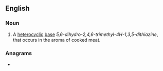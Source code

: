 ==English==

===Noun===
{{en-noun|-}}

# {{lb|en|organic compound}} A [[heterocyclic]] [[base]] ''5,6-dihydro-2,4,6-trimethyl-4H-1,3,5-dithiazine'', that occurs in the aroma of cooked meat.

===Anagrams===
* {{anagrams|en|a=adehiilnt|nihilated}}